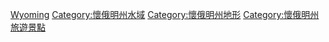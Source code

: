 {{Commons category|Waterfalls in Wyoming|Waterfalls of Wyoming}}
[[Category:美国各州瀑布|Wyoming]]
[[Category:懷俄明州水域|Category:懷俄明州水域]]
[[Category:懷俄明州地形|Category:懷俄明州地形]]
[[Category:懷俄明州旅遊景點|Category:懷俄明州旅遊景點]]